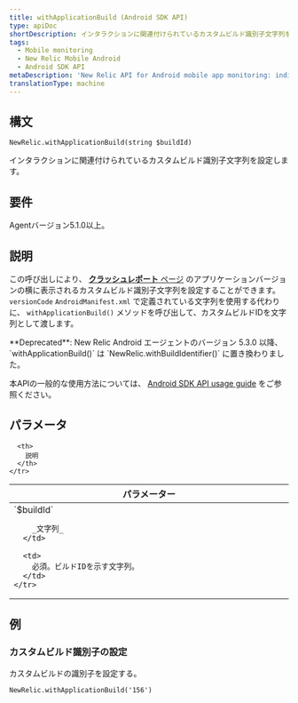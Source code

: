```yaml
---
title: withApplicationBuild (Android SDK API)
type: apiDoc
shortDescription: インタラクションに関連付けられているカスタムビルド識別子文字列を設定します。
tags:
  - Mobile monitoring
  - New Relic Mobile Android
  - Android SDK API
metaDescription: 'New Relic API for Android mobile app monitoring: indicate a build ID.'
translationType: machine
---
```


## 構文

```
NewRelic.withApplicationBuild(string $buildId)
```

インタラクションに関連付けられているカスタムビルド識別子文字列を設定します。

## 要件

Agentバージョン5.1.0以上。

## 説明

この呼び出しにより、 [**クラッシュレポート** ページ](/docs/mobile-monitoring/mobile-monitoring-ui/crashes/mobile-apps-crash-report-dashboard#details) のアプリケーションバージョンの横に表示されるカスタムビルド識別子文字列を設定することができます。 `versionCode` `AndroidManifest.xml` で定義されている文字列を使用する代わりに、 `withApplicationBuild()` メソッドを呼び出して、カスタムビルドIDを文字列として渡します。

<Callout variant="important">
  **Deprecated**: New Relic Android エージェントのバージョン 5.3.0 以降、 `withApplicationBuild()` は `NewRelic.withBuildIdentifier()` に置き換わりました。
</Callout>

本APIの一般的な使用方法については、 [Android SDK API usage guide](/docs/mobile-monitoring/new-relic-mobile-android/install-configure/work-android-sdk-api) をご参照ください。

## パラメータ

<table>
  <thead>
    <tr>
      <th width="25%">
        パラメーター
      </th>

      <th>
        説明
      </th>
    </tr>
  </thead>

  <tbody>
    <tr>
      <td>
        `$buildId`

        _文字列_
      </td>

      <td>
        必須。ビルドIDを示す文字列。
      </td>
    </tr>
  </tbody>
</table>

## 例

### カスタムビルド識別子の設定

カスタムビルドの識別子を設定する。

```
NewRelic.withApplicationBuild('156')
```